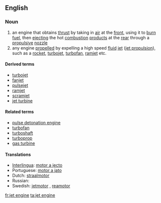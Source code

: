 ==English==

===Noun===
{{wikipedia}}
{{en-noun|sg=[[jet]] [[engine]]}}

# an engine that obtains [[thrust]] by taking in [[air]] at the [[front]], using it to [[burn]] [[fuel]], then [[ejecting]] the hot [[combustion]] [[product]]s at the [[rear]] through a [[propulsive]] [[nozzle]]
# any engine [[propel]]led by expelling a high speed [[fluid]] [[jet]] ([[jet propulsion]]), such as a [[rocket]], [[turbojet]], [[turbofan]], [[ramjet]] etc.

====Derived terms====
* [[turbojet]]
* [[fanjet]]
* [[pulsejet]]
* [[ramjet]]
* [[scramjet]]
* [[jet turbine]]

====Related terms====
* [[pulse detonation engine]]
* [[turbofan]]
* [[turboshaft]]
* [[turboprop]]
* [[gas turbine]]

====Translations====
*[[Interlingua]]: [[motor a jecto]]
*Portuguese: [[motor a jato]] {{m}}
*Dutch: [[straalmotor]] {{m}}
*Russian: {{t|ru|реактивный даигатель|m|sc=Cyrl|tr=r'eaktívnyj dvígat'el'}}
*Swedish: [[jetmotor]] {{c}}, [[reamotor]] {{c}}

[[fr:jet engine]]
[[ta:jet engine]]
